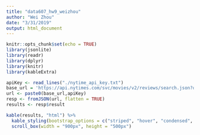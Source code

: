 ```yaml
---
title: "data607_hw9_weizhou"
author: "Wei Zhou"
date: "3/31/2019"
output: html_document
---
```


```r
knitr::opts_chunk$set(echo = TRUE)
library(jsonlite)
library(readr)
library(dplyr)
library(knitr)
library(kableExtra)
```

```r
apiKey <- read_lines("./nytime_api_key.txt")
base_url = 'https://api.nytimes.com/svc/movies/v2/reviews/search.json?query=godfather&api-key='
url <- paste0(base_url,apiKey)
resp <- fromJSON(url, flatten = TRUE)
results <- resp$result
```

```r
kable(results, "html") %>% 
  kable_styling(bootstrap_options = c("striped", "hover", "condensed", "responsive"), font_size = 8) %>% 
  scroll_box(width = "900px", height = "500px")
```

